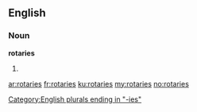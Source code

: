 ==English==

===Noun===
'''rotaries'''

# {{plural of|rotary}}

[[Category:English plurals ending in "-ies"]]

[[ar:rotaries]]
[[fr:rotaries]]
[[ku:rotaries]]
[[my:rotaries]]
[[no:rotaries]]